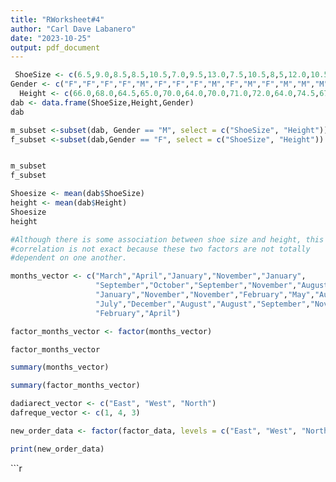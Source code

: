 ```yaml
---
title: "RWorksheet#4"
author: "Carl Dave Labanero"
date: "2023-10-25"
output: pdf_document
---
```


``` r
 ShoeSize <- c(6.5,9.0,8.5,8.5,10.5,7.0,9.5,13.0,7.5,10.5,8,5,12.0,10.5,13.0,11.5,8.5,5.0,10.0,6.5,7.5,8.5,10.5,8.5,10.5,11.0,9.0,13.0)
Gender <- c("F","F","F","F","M","F","F","F","M","F","M","F","M","M","M","M","F","F","M","F","F","M","M","F","M","M","M","M")
  Height <- c(66.0,68.0,64.5,65.0,70.0,64.0,70.0,71.0,72.0,64.0,74.5,67.0,71.0,71.0,77.0,72.0,59.0,62.0,72.0,66.0,64.0,67.0,73.0,69.0,72.0,70.0,69.0,70.0)
dab <- data.frame(ShoeSize,Height,Gender)
dab
```
```r
m_subset <-subset(dab, Gender == "M", select = c("ShoeSize", "Height"))
f_subset <-subset(dab,Gender == "F", select = c("ShoeSize", "Height"))


m_subset
f_subset
```
```r

Shoesize <- mean(dab$ShoeSize)
height <- mean(dab$Height)
Shoesize
height
```
``` r
#Although there is some association between shoe size and height, this 
#correlation is not exact because these two factors are not totally
#dependent on one another.
```
``` r
months_vector <- c("March","April","January","November","January",
                   "September","October","September","November","August",
                   "January","November","November","February","May","August",
                   "July","December","August","August","September","November",
                   "February","April")

factor_months_vector <- factor(months_vector)

factor_months_vector
```
```r

summary(months_vector)

summary(factor_months_vector)
```
```r

dadiarect_vector <- c("East", "West", "North")
dafreque_vector <- c(1, 4, 3)

new_order_data <- factor(factor_data, levels = c("East", "West", "North"))

print(new_order_data)
```
```r


